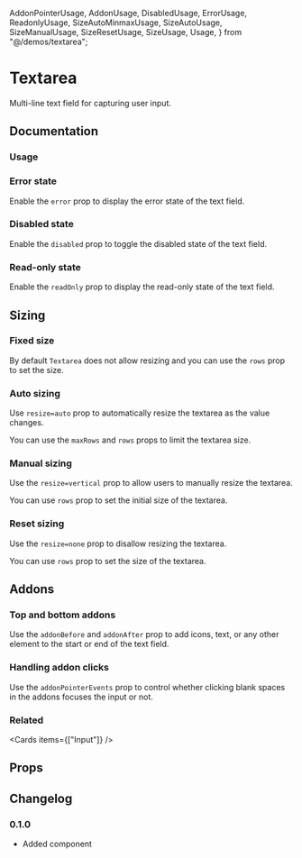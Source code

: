   AddonPointerUsage,
  AddonUsage,
  DisabledUsage,
  ErrorUsage,
  ReadonlyUsage,
  SizeAutoMinmaxUsage,
  SizeAutoUsage,
  SizeManualUsage,
  SizeResetUsage,
  SizeUsage,
  Usage,
} from "@/demos/textarea";

# Textarea

Multi-line text field for capturing user input.

## Documentation

### Usage

<Demo component={Usage} />

### Error state

Enable the `error` prop to display the error state of the text field.

<Demo component={ErrorUsage} />

### Disabled state

Enable the `disabled` prop to toggle the disabled state of the text field.

<Demo component={DisabledUsage} />

### Read-only state

Enable the `readOnly` prop to display the read-only state of the text field.

<Demo component={ReadonlyUsage} />

## Sizing

### Fixed size

By default `Textarea` does not allow resizing and you can use the `rows` prop to set the size.

<Demo component={SizeUsage} />

### Auto sizing

Use `resize=auto` prop to automatically resize the textarea as the value changes.

<Demo component={SizeAutoUsage} />

You can use the `maxRows` and `rows` props to limit the textarea size.

<Demo component={SizeAutoMinmaxUsage} />

### Manual sizing

Use the `resize=vertical` prop to allow users to manually resize the textarea.

You can use `rows` prop to set the initial size of the textarea.

<Demo component={SizeManualUsage} />

### Reset sizing

Use the `resize=none` prop to disallow resizing the textarea.

You can use `rows` prop to set the size of the textarea.

<Demo component={SizeResetUsage} />

## Addons

### Top and bottom addons

Use the `addonBefore` and `addonAfter` prop to add icons, text, or any other element to the start or end of the text field.

<Demo component={AddonUsage} />

### Handling addon clicks

Use the `addonPointerEvents` prop to control whether clicking blank spaces in the addons focuses the input or not.

<Demo component={AddonPointerUsage} />

### Related

<Cards items={["Input"]} />

## Props

<PropsTable component={Textarea} />

## Changelog

### 0.1.0

- Added component
